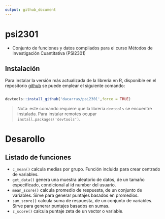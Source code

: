 ```yaml
---
output: github_document
---
```


# psi2301

- Conjunto de funciones y datos compilados para el curso Métodos de Investigación Cuantitativa (PSI2301)


## Instalación

Para instalar la versión más actualizada de la librería en R, disponible en el repositorio [github](https://github.com/dacarras/psi2301) se puede emplear el siguiente comando:

``` r

devtools::install_github('dacarras/psi2301',force = TRUE)

```

>Nota: este comando requiere que la librería `devtools` se encuentre instalada. Para instalar remotes ocupar `install.packages('devtools')`.

# Desarollo

## Listado de funciones

- `c_mean()` calcula medias por grupo. Función incluida para crear centrado de variables.
- `get_data()` genera una muestra aleatorio de datos, de un tamaño especificado, condicional al id number del usuario.
- `mean_score()` calcula promedio de respuesta, de un conjunto de variables. Sirve para generar puntajes basados en promedios.
- `sum_score()` calcula suma de respuesta, de un conjunto de variables. Sirve para generar puntajes basados en sumas.
- `z_score()` calcula puntaje zeta de un vector o variable.


